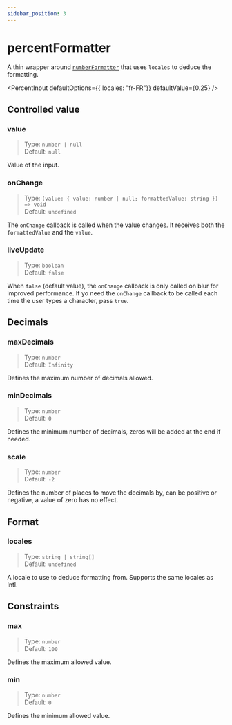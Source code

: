 ```yaml
---
sidebar_position: 3
---
```


# percentFormatter

A thin wrapper around [`numberFormatter`](./number-formatter) that uses `locales` to deduce the formatting.

<PercentInput defaultOptions={{ locales: "fr-FR"}} defaultValue={0.25} />


## Controlled value

### value
> Type: `number | null`<br/>
> Default: `null`

Value of the input.

### onChange
> Type: `(value: { value: number | null; formattedValue: string }) => void`<br/>
> Default: `undefined`

The `onChange` callback is called when the value changes. It receives both the `formattedValue` and the `value`.

### liveUpdate
> Type: `boolean`<br/>
> Default: `false`

When `false` (default value), the `onChange` callback is only called on blur for improved performance.
If yo need the `onChange` callback to be called each time the user types a character, pass `true`.

## Decimals

### maxDecimals
> Type: `number`<br/>
> Default: `Infinity`

Defines the maximum number of decimals allowed.

### minDecimals
> Type: `number`<br/>
> Default: `0`

Defines the minimum number of decimals, zeros will be added at the end if needed.

### scale
> Type: `number`<br/>
> Default: `-2`

Defines the number of places to move the decimals by, can be positive or negative, a value of zero has no effect.

## Format

### locales
> Type: `string | string[]`<br/>
> Default: `undefined`

A locale to use to deduce formatting from. Supports the same locales as Intl.

## Constraints

### max
> Type: `number`<br/>
> Default: `100`

Defines the maximum allowed value.

### min
> Type: `number`<br/>
> Default: `0`

Defines the minimum allowed value.